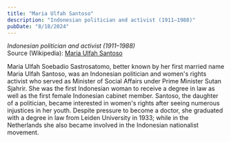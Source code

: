 ```yaml
---
title: "Maria Ulfah Santoso"
description: "Indonesian politician and activist (1911–1988)"
pubDate: "8/18/2024"
---
```


*Indonesian politician and activist (1911–1988)*  
Source (Wikipedia): [Maria Ulfah Santoso][1]

Maria Ulfah Soebadio Sastrosatomo, better known by her first married name Maria Ulfah Santoso, was an Indonesian politician and women's rights activist who served as Minister of Social Affairs under Prime Minister Sutan Sjahrir. She was the first Indonesian woman to receive a degree in law as well as the first female Indonesian cabinet member. Santoso, the daughter of a politician, became interested in women's rights after seeing numerous injustices in her youth. Despite pressure to become a doctor, she graduated with a degree in law from Leiden University in 1933; while in the Netherlands she also became involved in the Indonesian nationalist movement.

[1]: https://en.wikipedia.org/wiki/Maria_Ulfah_Santoso

